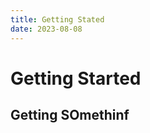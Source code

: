 ```yaml
---
title: Getting Stated
date: 2023-08-08
---
```



# Getting Started

## Getting SOmethinf

<div>
  <IndexCard
    title="Quick Setup"
    desc="We have curated a list of components ranging from Buttons to Hero sections."
  />
  <IndexCard
    title="Browse Components"
    desc="We have curated a list of components ranging from Buttons to Hero sections."
  />
</div>
